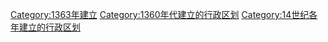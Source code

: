 {{Cat topic in year| topic=建立的行政区划|year=1363}}
[[Category:1363年建立|Category:1363年建立]]
[[Category:1360年代建立的行政区划|Category:1360年代建立的行政区划]]
[[Category:14世纪各年建立的行政区划|Category:14世纪各年建立的行政区划]]